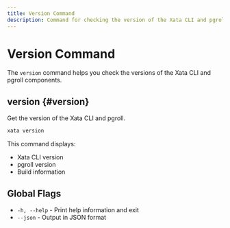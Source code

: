 ```yaml
---
title: Version Command
description: Command for checking the version of the Xata CLI and pgroll
---
```


# Version Command

The `version` command helps you check the versions of the Xata CLI and pgroll components.

## version {#version}

Get the version of the Xata CLI and pgroll.

```bash
xata version
```

This command displays:
- Xata CLI version
- pgroll version
- Build information

## Global Flags

- `-h, --help` - Print help information and exit
- `--json` - Output in JSON format 